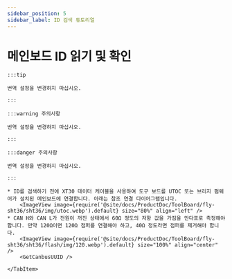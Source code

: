 ```yaml
---
sidebar_position: 5
sidebar_label: ID 검색 튜토리얼
---
```





# 메인보드 ID 읽기 및 확인

    :::tip

    번역 설정을 변경하지 마십시오.

    :::

    :::warning 주의사항

    번역 설정을 변경하지 마십시오.

    :::

    :::danger 주의사항

    번역 설정을 변경하지 마십시오.

    :::

<Tabs>
    <TabItem value="can" label="CANBus UUID 가져오기">

    * ID를 검색하기 전에 XT30 데이터 케이블을 사용하여 도구 보드를 UTOC 또는 브리지 펌웨어가 설치된 메인보드에 연결합니다. 아래는 참조 연결 다이어그램입니다.
        <ImageView image={require('@site/docs/ProductDoc/ToolBoard/fly-sht36/sht36/img/utoc.webp').default} size="80%" align="left" />
    * CAN H와 CAN L가 전원이 꺼진 상태에서 60Ω 정도의 저항 값을 가짐을 만다표로 측정해야 합니다. 만약 120Ω이면 120Ω 점퍼를 연결해야 하고, 40Ω 정도라면 점퍼를 제거해야 합니다.
        <ImageView image={require('@site/docs/ProductDoc/ToolBoard/fly-sht36/sht36/flash/img/120.webp').default} size="100%" align="center" />
        <GetCanbusUUID />

    </TabItem>
</Tabs>